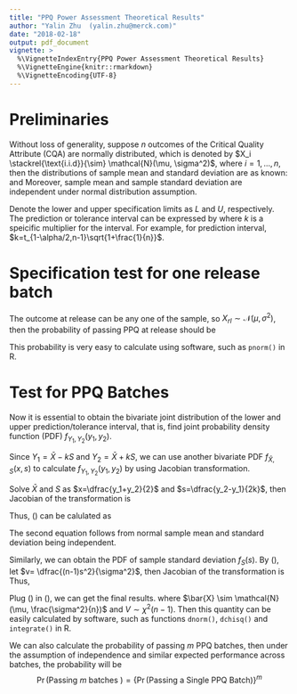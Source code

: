 ---
title: "PPQ Power Assessment Theoretical Results"
author: "Yalin Zhu  (yalin.zhu@merck.com)"
date: "2018-02-18"
output: pdf_document
vignette: >
  %\VignetteIndexEntry{PPQ Power Assessment Theoretical Results}
  %\VignetteEngine{knitr::rmarkdown}
  %\VignetteEncoding{UTF-8}
---
<script type="text/x-mathjax-config">
MathJax.Hub.Config({
  TeX: { equationNumbers: { autoNumber: "AMS" } }
});
</script>

# Preliminaries

Without loss of generality, suppose $n$ outcomes of the Critical Quality Attribute (CQA) are normally distributed, which is denoted by $X_i \stackrel{\text{i.i.d}}{\sim} \mathcal{N}(\mu, \sigma^2)$, where $i=1,\dots, n$, then the distributions of sample mean and standard deviation are as known: \begin{equation}
\bar{X} \sim \mathcal{N}(\mu, \frac{\sigma^2}{n})
\end{equation} 
and 
\begin{equation} \label{diststd}
\dfrac{(n-1)S^2}{\sigma^2} \sim \chi^2 (n-1).
\end{equation}
Moreover, sample mean and sample standard deviation are independent under normal distribution assumption. 

Denote the lower and upper specification limits as $L$ and $U$, respectively. The prediction or tolerance interval can be expressed by 
\begin{equation} 
\left[ Y_1, Y_2 \right] = \left[ \bar{X} - kS, \ \bar{X} + kS \right] ,
\end{equation}
where $k$ is a speicific multiplier for the interval. For example, for prediction interval, $k=t_{1-\alpha/2,n-1}\sqrt{1+\frac{1}{n}}$.

# Specification test for one release batch

The outcome at release can be any one of the sample, so $X_{rl} \sim \mathcal{N}(\mu, \sigma^2)$, then the probability of passing PPQ at release should be


\begin{equation}
\begin{split}
\Pr(\text{Passing Specification for Release}) & = \Pr(L \le X_{rl} \le U) \\
& = \Phi (U) - \Phi(L)
\end{split}
\end{equation}

This probability is very easy to calculate using software, such as `pnorm()` in R.

# Test for PPQ Batches

\begin{equation} \label{probpass}
\begin{split}
\Pr(\text{Passing a Single PPQ Batch}) & = \Pr(L \le Y_1 \le Y_2 \le U) \\
& = \int_{L}^{U} \int_{L}^{y_2}f_{Y_1,Y_2}(y_1, y_2) dy_1 dy_2
\end{split}
\end{equation}

Now it is essential to obtain the bivariate joint distribution of the lower and upper prediction/tolerance interval, that is, find joint probability density function (PDF) $f_{Y_1,Y_2}(y_1,y_2)$. 

Since $Y_1=\bar{X} - k S$ and  $Y_2=\bar{X} + k S$, we can use another bivariate PDF $f_{\bar{X},S}(x,s)$ to calculate $f_{Y_1,Y_2}(y_1,y_2)$ by using Jacobian transformation.

Solve $\bar{X}$ and $S$ as $x=\dfrac{y_1+y_2}{2}$ and $s=\dfrac{y_2-y_1}{2k}$, then Jacobian of the transformation is 
\begin{equation}
|J|= \left| \begin{array}{cc}
\dfrac{\partial x}{\partial y_1} & \dfrac{\partial x}{\partial y_2}\\
\\
\dfrac{\partial s}{\partial y_1} & \dfrac{\partial s}{\partial y_2}
\end{array} \right| = \left| \begin{array}{cc}
\dfrac{1}{2} & \dfrac{1}{2}\\
\\
-\dfrac{1}{2k} & \dfrac{1}{2k}
\end{array} \right| = \dfrac{1}{2k}.
\end{equation}

Thus, (\ref{probpass}) can be calulated as

\begin{equation} \label{extend}
\begin{split}
\int_{L}^{U} \int_{L}^{y_2}f_{Y_1,Y_2}(y_1, y_2) dy_1 dy_2 & = 
\int_{L}^{U} \int_{L}^{y_2}f_{\bar{X},S}\left(\dfrac{y_1+y_2}{2}, \dfrac{y_2-y_1}{2k}\right) |J| dy_1 dy_2 \\
& = \dfrac{1}{2k} \int_{L}^{U} \int_{L}^{y_2}f_{\bar{X}}\left(\dfrac{y_1+y_2}{2}\right) f_{S}\left( \dfrac{y_2-y_1}{2k}\right) dy_1 dy_2. 
\end{split}
\end{equation}
The second equation follows from normal sample mean and standard deviation being independent.


Similarly, we can obtain the PDF of sample standard deviation $f_S(s)$. By (\ref{diststd}), let $v= \dfrac{(n-1)s^2}{\sigma^2}$, then Jacobian of the transformation is
\begin{equation}
|J| = \left|\dfrac{dv}{ds}\right| = \dfrac{2(n-1)s}{\sigma^2}.
\end{equation}
Thus, 
\begin{equation} \label{Spdf}
\begin{split}
f_S(s) & = f_V\left(\dfrac{(n-1)s^2}{\sigma^2}\right) |J| \\
& = \dfrac{2(n-1)s}{\sigma^2}f_V\left(\dfrac{(n-1)s^2}{\sigma^2}\right)
\end{split}
\end{equation}

Plug (\ref{Spdf}) in (\ref{extend}), we can get the final results.
\begin{equation} 
\begin{split}
& \Pr(\text{Passing a Single PPQ Batch}) \\ 
= & \dfrac{1}{2k} \int_{L}^{U} \int_{L}^{y_2}f_{\bar{X}}\left(\dfrac{y_1+y_2}{2}\right) \dfrac{2(n-1)\dfrac{y_2-y_1}{2k}}{\sigma^2}f_V\left\{\dfrac{(n-1)\left[\dfrac{y_2-y_1}{2k}\right]^2}{\sigma^2}\right\}  dy_1 dy_2 \\
= & \dfrac{n-1}{2k^2 \sigma^2}\int_{L}^{U} \int_{L}^{y_2}f_{\bar{X}}\left(\dfrac{y_1+y_2}{2}\right) f_V\left\{\dfrac{(n-1)(y_2-y_1)^2}{4k^2\sigma^2}\right\} (y_2-y_1) dy_1 dy_2,
\end{split}
\end{equation}
where  $\bar{X} \sim \mathcal{N}(\mu, \frac{\sigma^2}{n})$ and $V \sim \chi^2 (n-1)$. Then this quantity can be easily calculated by software, such as functions `dnorm()`, `dchisq()` and `integrate()` in R.

We can also calculate the probability of passing $m$ PPQ batches, then under the assumption of independence and similar expected performance across batches, the probability will be
$$ \Pr(\text{Passing } m \text{ batches }) = \{\Pr(\text{Passing a Single PPQ Batch}) \}^m$$

